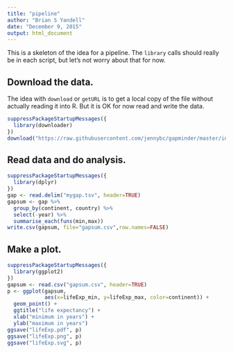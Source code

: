 ```yaml
---
title: "pipeline"
author: "Brian S Yandell"
date: "December 9, 2015"
output: html_document
---
```


This is a skeleton of the idea for a pipeline. The `library` calls should really be in each script, but let's not worry about that for now. 

## Download the data.

The idea with `download` or `getURL` is to get a local copy of the file without actually reading it into R. But it is OK for now read and write the data.

```r
suppressPackageStartupMessages({
  library(downloader)
})
download("https://raw.githubusercontent.com/jennybc/gapminder/master/inst/gapminder.tsv", "mygap.tsv")
```

## Read data and do analysis.

```r
suppressPackageStartupMessages({
  library(dplyr)
})
gap <- read.delim("mygap.tsv", header=TRUE)
gapsum <- gap %>% 
  group_by(continent, country) %>% 
  select(-year) %>%
  summarise_each(funs(min,max))
write.csv(gapsum, file="gapsum.csv",row.names=FALSE)
```

## Make a plot.

```r
suppressPackageStartupMessages({
  library(ggplot2)
})
gapsum <- read.csv("gapsum.csv", header=TRUE)
p <- ggplot(gapsum, 
            aes(x=lifeExp_min, y=lifeExp_max, color=continent)) +
  geom_point() +
  ggtitle("life expectancy") +
  xlab("minimum in years") +
  ylab("maximum in years")
ggsave("lifeExp.pdf", p)
ggsave("lifeExp.png", p)
ggsave("lifeExp.svg", p)
```
